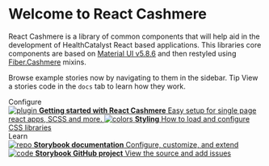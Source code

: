 
<Meta title="Introduction" />

# Welcome to React Cashmere

React Cashmere is a library of common components that will help aid in the development of HealthCatalyst React based applications.
This libraries core components are based on [Material UI v5.8.6](https://mui.com/material-ui/getting-started/overview/) and then restyled using [Fiber.Cashmere](https://cashmere.healthcatalyst.net/home) mixins. 

Browse example stories now by navigating to them in the sidebar.
<span className="tip">Tip</span>
View a stories code in the `docs` tab to learn how they work.


<div className="subheading">Configure</div>

<div className="link-list">
  <a
    className="link-item"
    href="?path=/docs/getting-started--page"
  >
    <img src={Plugin} alt="plugin" />
    <span>
      <strong>Getting started with React Cashmere</strong>
      Easy setup for single page react apps, SCSS and more.
    </span>
  </a>
  <a
    className="link-item"
    href="https://storybook.js.org/docs/react/configure/styling-and-css"
    target="_blank"
  >
    <img src={Colors} alt="colors" />
    <span>
      <strong>Styling</strong>
      How to load and configure CSS libraries
    </span>
  </a>
</div>

<div className="subheading">Learn</div>

<div className="link-list">
  <a className="link-item" href="https://storybook.js.org/docs" target="_blank">
    <img src={Repo} alt="repo" />
    <span>
      <strong>Storybook documentation</strong>
      Configure, customize, and extend
    </span>
  </a>
  <a className="link-item" href="https://github.com/storybookjs/storybook" target="_blank">
    <img src={Code} alt="code" />
    <span>
      <strong>Storybook GitHub project</strong>
      View the source and add issues
    </span>
  </a>
</div>


